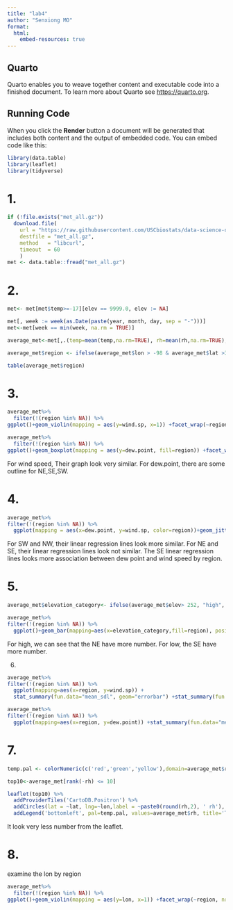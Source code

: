 ```yaml
---
title: "lab4"
author: "Senxiong MO"
format:
  html:
    embed-resources: true
---
```


## Quarto

Quarto enables you to weave together content and executable code into a finished document. To learn more about Quarto see <https://quarto.org>.

## Running Code

When you click the **Render** button a document will be generated that includes both content and the output of embedded code. You can embed code like this:
```r
library(data.table)
library(leaflet)
library(tidyverse)
```

# 1.
```r
if (!file.exists("met_all.gz"))
  download.file(
    url = "https://raw.githubusercontent.com/USCbiostats/data-science-data/master/02_met/met_all.gz",
    destfile = "met_all.gz",
    method   = "libcurl",
    timeout  = 60
    )
met <- data.table::fread("met_all.gz")
```
# 2.
```r
met<- met[met$temp>=-17][elev == 9999.0, elev := NA]

met[, week := week(as.Date(paste(year, month, day, sep = "-")))]
met<-met[week == min(week, na.rm = TRUE)]

average_met<-met[,.(temp=mean(temp,na.rm=TRUE), rh=mean(rh,na.rm=TRUE), wind.sp=mean(wind.sp,na.rm=TRUE), vis.dist=mean(vis.dist,na.rm=TRUE), dew.point = mean(dew.point, na.rm=TRUE), lat=mean(lat), lon=mean(lon), elev=mean(elev,na.rm=TRUE)), by="USAFID"]

average_met$region <- ifelse(average_met$lon > -98 & average_met$lat >39.71, "NE", ifelse(average_met$lon > -98 & average_met$lat < 39.71, "SE", ifelse(average_met$lon < -98 & average_met$lat >39.71, "NW","SW")))

table(average_met$region)
```

# 3.
```r
average_met%>%
  filter(!(region %in% NA)) %>%
ggplot()+geom_violin(mapping = aes(y=wind.sp, x=1)) +facet_wrap(~region, nrow=3)

average_met%>%
  filter(!(region %in% NA)) %>%
ggplot()+geom_boxplot(mapping = aes(y=dew.point, fill=region)) +facet_wrap(~region, nrow=1)
```
For wind speed, Their graph look very similar.
For dew.point, there are some outline for NE,SE,SW.

# 4.
```r
average_met%>%
filter(!(region %in% NA)) %>%
  ggplot(mapping = aes(x=dew.point, y=wind.sp, color=region))+geom_jitter() + stat_smooth(method=lm)
```
For SW and NW, their linear regression lines look more similar. For NE and SE,  their linear regression lines look not similar. The SE linear regression lines looks more association between dew point and wind speed by region.

# 5.
```r
average_met$elevation_category<- ifelse(average_met$elev> 252, "high", "low")

average_met%>%
filter(!(region %in% NA)) %>%
  ggplot()+geom_bar(mapping=aes(x=elevation_category,fill=region), position = "dodge")+scale_fill_brewer(palette = "PuOr")+labs(title="The weather stations by elevation category colored by region", x="elevation category", y= "frequency")+theme_bw()
```
For high, we can see that the NE have more number. For low, the SE have more number.

6.
```r
average_met%>%
filter(!(region %in% NA)) %>%
  ggplot(mapping=aes(x=region, y=wind.sp)) +
  stat_summary(fun.data="mean_sdl", geom="errorbar") +stat_summary(fun.data="mean_sdl")

average_met%>%
filter(!(region %in% NA)) %>%
  ggplot(mapping=aes(x=region, y=dew.point)) +stat_summary(fun.data="mean_sdl", geom="errorbar")+stat_summary(fun.data="mean_sdl")
```



# 7.
```r
temp.pal <- colorNumeric(c('red','green','yellow'),domain=average_met$rh)

top10<-average_met[rank(-rh) <= 10]

leaflet(top10) %>%
  addProviderTiles('CartoDB.Positron') %>%
  addCircles(lat = ~lat, lng=~lon,label = ~paste0(round(rh,2), ' rh'), color = ~ temp.pal(rh),opacity = 1, fillOpacity = 1, radius = 500) %>%
  addLegend('bottomleft', pal=temp.pal, values=average_met$rh, title='Temperature, C', opacity=1)
```

It look very less number from the leaflet.

# 8. 
examine the lon by region
```r
average_met%>%
  filter(!(region %in% NA)) %>%
ggplot()+geom_violin(mapping = aes(y=lon, x=1)) +facet_wrap(~region, nrow=3)
```
